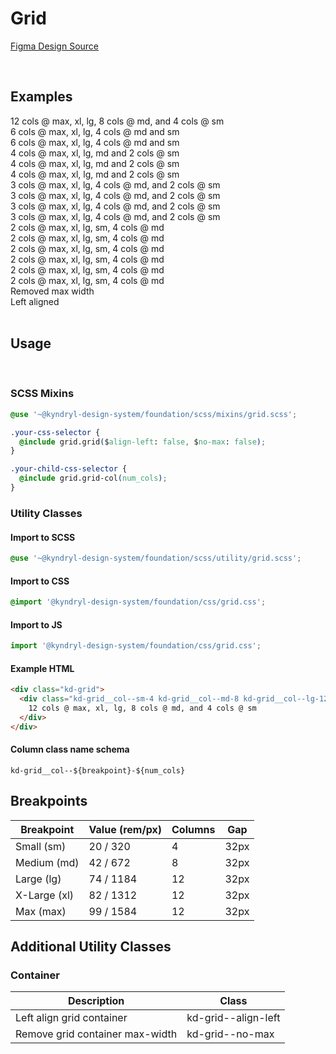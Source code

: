
<Meta title="Foundation/Grid" />

# Grid

[Figma Design Source](https://www.figma.com/file/tTu138pz3jLk0mykJSg3t4/KDS---Foundation-v1.0.0?node-id=4138%3A3703&mode=dev)

<br />

## Examples

<Unstyled>
<style>
{`
.sbdocs-content {
  max-width: none !important;
}

.kd-grid {
margin-top: 32px;
margin-bottom: 32px;
}

.kd-grid > div {
text-align: center;
border: 1px solid lightgray;
padding: 16px;
}

.kd-grid p {
margin: 0;
}
`}

</style>

<div className="kd-grid">
  <div className="kd-grid__col--sm-4 kd-grid__col--md-8 kd-grid__col--lg-12">
    12 cols @ max, xl, lg, 8 cols @ md, and 4 cols @ sm
  </div>
</div>

<div className="kd-grid">
  <div className="kd-grid__col--sm-4 kd-grid__col--md-4 kd-grid__col--lg-6">
    6 cols @ max, xl, lg, 4 cols @ md and sm
  </div>
  <div className="kd-grid__col--sm-4 kd-grid__col--md-4 kd-grid__col--lg-6">
    6 cols @ max, xl, lg, 4 cols @ md and sm
  </div>
</div>

<div className="kd-grid">
  <div className="kd-grid__col--sm-2 kd-grid__col--md-4 kd-grid__col--lg-4">
    4 cols @ max, xl, lg, md and 2 cols @ sm
  </div>
  <div className="kd-grid__col--sm-2 kd-grid__col--md-4 kd-grid__col--lg-4">
    4 cols @ max, xl, lg, md and 2 cols @ sm
  </div>
  <div className="kd-grid__col--sm-2 kd-grid__col--md-4 kd-grid__col--lg-4">
    4 cols @ max, xl, lg, md and 2 cols @ sm
  </div>
</div>

<div className="kd-grid">
  <div className="kd-grid__col--sm-2 kd-grid__col--md-4 kd-grid__col--lg-3">
    3 cols @ max, xl, lg, 4 cols @ md, and 2 cols @ sm
  </div>
  <div className="kd-grid__col--sm-2 kd-grid__col--md-4 kd-grid__col--lg-3">
    3 cols @ max, xl, lg, 4 cols @ md, and 2 cols @ sm
  </div>
  <div className="kd-grid__col--sm-2 kd-grid__col--md-4 kd-grid__col--lg-3">
    3 cols @ max, xl, lg, 4 cols @ md, and 2 cols @ sm
  </div>
  <div className="kd-grid__col--sm-2 kd-grid__col--md-4 kd-grid__col--lg-3">
    3 cols @ max, xl, lg, 4 cols @ md, and 2 cols @ sm
  </div>
</div>

<div className="kd-grid">
  <div className="kd-grid__col--sm-2 kd-grid__col--md-4 kd-grid__col--lg-2">
    2 cols @ max, xl, lg, sm, 4 cols @ md
  </div>
  <div className="kd-grid__col--sm-2 kd-grid__col--md-4 kd-grid__col--lg-2">
    2 cols @ max, xl, lg, sm, 4 cols @ md
  </div>
  <div className="kd-grid__col--sm-2 kd-grid__col--md-4 kd-grid__col--lg-2">
    2 cols @ max, xl, lg, sm, 4 cols @ md
  </div>
  <div className="kd-grid__col--sm-2 kd-grid__col--md-4 kd-grid__col--lg-2">
    2 cols @ max, xl, lg, sm, 4 cols @ md
  </div>
  <div className="kd-grid__col--sm-2 kd-grid__col--md-4 kd-grid__col--lg-2">
    2 cols @ max, xl, lg, sm, 4 cols @ md
  </div>
  <div className="kd-grid__col--sm-2 kd-grid__col--md-4 kd-grid__col--lg-2">
    2 cols @ max, xl, lg, sm, 4 cols @ md
  </div>
</div>

<div className="kd-grid kd-grid--no-max">
  <div className="kd-grid__col--sm-4 kd-grid__col--md-8 kd-grid__col--lg-12">
    Removed max width
  </div>
</div>

<div className="kd-grid kd-grid--align-left">
  <div className="kd-grid__col--sm-4 kd-grid__col--md-8 kd-grid__col--lg-12">
    Left aligned
  </div>
</div>
</Unstyled>

<br />

## Usage

<br />

### SCSS Mixins

```css
@use '~@kyndryl-design-system/foundation/scss/mixins/grid.scss';

.your-css-selector {
  @include grid.grid($align-left: false, $no-max: false);
}

.your-child-css-selector {
  @include grid.grid-col(num_cols);
}
```

### Utility Classes

#### Import to SCSS

```css
@use '~@kyndryl-design-system/foundation/scss/utility/grid.scss';
```

#### Import to CSS

```css
@import '@kyndryl-design-system/foundation/css/grid.css';
```

#### Import to JS

```js
import '@kyndryl-design-system/foundation/css/grid.css';
```

#### Example HTML

```html
<div class="kd-grid">
  <div class="kd-grid__col--sm-4 kd-grid__col--md-8 kd-grid__col--lg-12">
    12 cols @ max, xl, lg, 8 cols @ md, and 4 cols @ sm
  </div>
</div>
```

#### Column class name schema

```
kd-grid__col--${breakpoint}-${num_cols}
```

## Breakpoints

| Breakpoint   | Value (rem/px) | Columns | Gap  |
| ------------ | -------------- | ------- | ---- |
| Small (sm)   | 20 / 320       | 4       | 32px |
| Medium (md)  | 42 / 672       | 8       | 32px |
| Large (lg)   | 74 / 1184      | 12      | 32px |
| X-Large (xl) | 82 / 1312      | 12      | 32px |
| Max (max)    | 99 / 1584      | 12      | 32px |

## Additional Utility Classes

### Container

| Description                     | Class               |
| ------------------------------- | ------------------- |
| Left align grid container       | kd-grid--align-left |
| Remove grid container max-width | kd-grid--no-max     |
